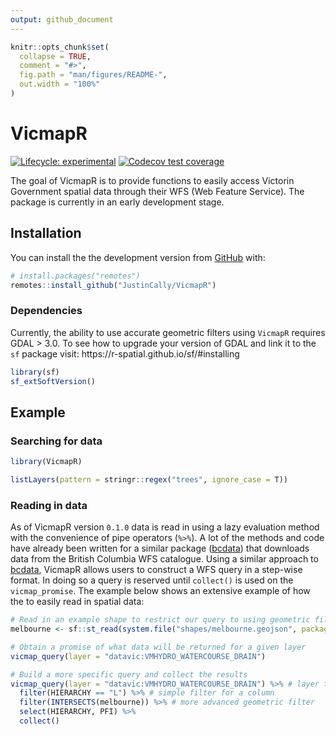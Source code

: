 ```yaml
---
output: github_document
---
```


<!-- README.md is generated from README.Rmd. Please edit that file -->

```r
knitr::opts_chunk$set(
  collapse = TRUE,
  comment = "#>",
  fig.path = "man/figures/README-",
  out.width = "100%"
)
```

# VicmapR

<!-- badges: start -->
[![Lifecycle: experimental](https://img.shields.io/badge/lifecycle-experimental-orange.svg)](https://www.tidyverse.org/lifecycle/#experimental)
[![Codecov test coverage](https://codecov.io/gh/JustinCally/VicmapR/branch/master/graph/badge.svg)](https://codecov.io/gh/JustinCally/VicmapR?branch=master)
<!-- badges: end -->

The goal of VicmapR is to provide functions to easily access Victorin Government spatial data through their WFS (Web Feature Service). The package is currently in an early development stage.

## Installation

You can install the the development version from [GitHub](https://github.com/) with:

``` r
# install.packages("remotes")
remotes::install_github("JustinCally/VicmapR")
```

### Dependencies  

Currently, the ability to use accurate geometric filters using `VicmapR` requires GDAL > 3.0. To see how to upgrade your version of GDAL and link it to the `sf` package visit: https://r-spatial.github.io/sf/#installing  

```r
library(sf)
sf_extSoftVersion()
```


## Example

### Searching for data

```r
library(VicmapR)

listLayers(pattern = stringr::regex("trees", ignore_case = T))
```

### Reading in data

As of VicmapR version `0.1.0` data is read in using a lazy evaluation method with the convenience of pipe operators (`%>%`). A lot of the methods and code have already been written for a similar package ([bcdata](https://github.com/bcgov/bcdata)) that downloads data from the British Columbia WFS catalogue. Using a similar approach to [bcdata](https://github.com/bcgov/bcdata), VicmapR allows users to construct a WFS query in a step-wise format. In doing so a query is reserved until `collect()` is used on the `vicmap_promise`. The example below shows an extensive example of how the to easily read in spatial data:

```r
# Read in an example shape to restrict our query to using geometric filtering
melbourne <- sf::st_read(system.file("shapes/melbourne.geojson", package="VicmapR"), quiet = T)

# Obtain a promise of what data will be returned for a given layer
vicmap_query(layer = "datavic:VMHYDRO_WATERCOURSE_DRAIN")

# Build a more specific query and collect the results
vicmap_query(layer = "datavic:VMHYDRO_WATERCOURSE_DRAIN") %>% # layer to query
  filter(HIERARCHY == "L") %>% # simple filter for a column
  filter(INTERSECTS(melbourne)) %>% # more advanced geometric filter
  select(HIERARCHY, PFI) %>% 
  collect()
```

